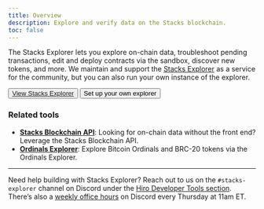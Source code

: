 ```yaml
---
title: Overview
description: Explore and verify data on the Stacks blockchain.
toc: false
---
```



The Stacks Explorer lets you explore on-chain data, troubleshoot pending transactions, edit and deploy contracts via the sandbox, discover new tokens, and more. We maintain and support the [Stacks Explorer](https://explorer.hiro.so) as a service for the community, but you can also run your own instance of the explorer.

<div className="flex gap-4">
  <Button className="bg-orange-500 hover:bg-orange-600">
    <a href="https://explorer.hiro.so" target="_blank" className="no-underline">
      View Stacks Explorer
    </a>
  </Button>
  <Button variant="outline">
    <Link
      href="/stacks/explorer/guides/build-explorer"
      className="no-underline"
    >
      Set up your own explorer
    </Link>
  </Button>
</div>

### Related tools

- **[Stacks Blockchain API](/stacks/api)**: Looking for on-chain data without the front end? Leverage the Stacks Blockchain API.
- **[Ordinals Explorer](/ordinals/explorer)**: Explore Bitcoin Ordinals and BRC-20 tokens via the Ordinals Explorer.

---

Need help building with Stacks Explorer? Reach out to us on the `#stacks-explorer` channel on Discord under the [Hiro Developer Tools section](https://stacks.chat/). There’s also a [weekly office hours](https://events.stacks.co/event/HD16484710) on Discord every Thursday at 11am ET.
